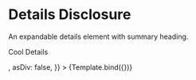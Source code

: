 <!-- Details.stories.mdx -->




<Meta title="Blocks/Alex/Details" component={Details} />

# Details Disclosure

An expandable details element with summary heading.

<Canvas>
	<Story
		name="Default"
		argTypes={{
			details: {
				control: false,
			},
			innerBlocks: {
				control: false,
			},
			props: {
				control: false,
			},
		}}
		args={{
			summary: 'Cool Summary',
			details: <p>Cool Details</p>,
			asDiv: false,
		}}
	>
		{Template.bind({})}
	</Story>
</Canvas>
